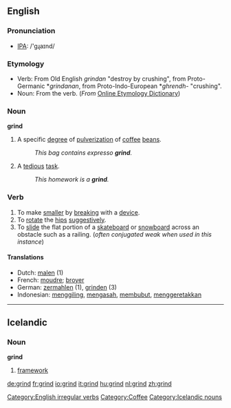==English==

===Pronunciation===
*[[w:IPA|IPA]]: /'gɻaɪnd/

===Etymology===
*Verb: From Old English ''grindan'' "destroy by crushing", from Proto-Germanic *''grindanan'', from Proto-Indo-European *''ghrendh-'' "crushing".
*Noun: From the verb. (''From'' [http://www.etymonline.com/index.php?search=grind&searchmode=none Online Etymology Dictionary]) 

===Noun===
'''grind'''
# A specific [[degree]] of [[pulverization]] of [[coffee]] [[bean]]s.
#: ''This bag contains expresso '''grind'''.''
# A [[tedious]] [[task]].
#: ''This homework is a '''grind'''.''

===Verb===
[[Category:English irregular verbs]]
{{en-verb2|'''to grind'''|'''[[grinds]]'''|'''[[ground]]'''|'''[[ground]]'''|'''[[grinding]]'''}}
# To make [[smaller]] by [[break]]ing with a [[device]].
# To [[rotate]] the [[hips]] [[suggestive]]ly.
# To [[slide]] the flat portion of a [[skateboard]] or [[snowboard]] across an obstacle such as a railing. (''often conjugated weak when used in this instance'')

==== Translations ====
{{top}}
*Dutch: [[malen]] (1)
*French: [[moudre]]; [[broyer]]
*German: [[zermahlen]] (1), [[grinden]] (3)
*Indonesian: [[giling|menggiling]], [[asah|mengasah]], [[bubut|membubut]], [[geretak|menggeretakkan]]
{{mid}}
{{bottom}}

[[Category:Coffee]]

----

== Icelandic ==

=== Noun ===

'''grind''' {{f}}

# [[framework]]



[[Category:Icelandic nouns]]

[[de:grind]]
[[fr:grind]]
[[io:grind]]
[[it:grind]]
[[hu:grind]]
[[nl:grind]]
[[zh:grind]]